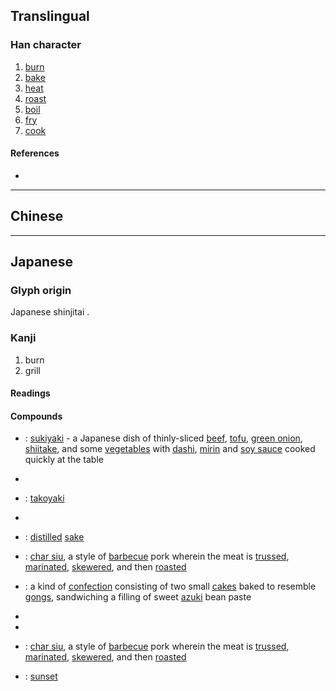 {{also|燒|烧}}
{{character info}}
==Translingual==
{{stroke order|type=janimate}}
{{Han simplified forms|燒|焼|烧}}

===Han character===
{{Han char|rn=86|rad=火|as=08|sn=12|four=|canj=FJTU|ids=⿰火尭}}

# [[burn]]
# [[bake]]
# [[heat]]
# [[roast]]
# [[boil]]
# [[fry]]
# [[cook]]

====References====
* {{Han ref|kx=0675.191|dkj=19166|hdz=32208.041|uh=713C|ud=28988}}

----

==Chinese==
{{zh-see|燒|v}}

----

==Japanese==
{{ja-kanji forms|焼|燒}}

===Glyph origin===
Japanese shinjitai {{Han simp|燒|f=堯|t=尭}}.

===Kanji===
{{ja-kanji|grade=4|rs=火08|kyu=燒}}

# burn
# grill

====Readings====
{{ja-readings
|goon=しょう<せう
|kanon=しょう<せう
|kun=や-く, や-ける, やき
|nanori=やい
}}

====Compounds====
{{der-top|Compounds}}
* {{ja-r|鋤%焼き|すき%やき}}: [[sukiyaki]] - a Japanese dish of thinly-sliced [[beef]], [[tofu]], [[green onion]], [[shiitake]], and some [[vegetable]]s with [[dashi]], [[mirin]] and [[soy sauce]] cooked quickly at the table
* {{ja-r|鯛%焼き|たい%やき}}
* {{ja-r|蛸%焼き|たこ%やき}}: [[takoyaki]]
* {{ja-r|卵%焼き|たまご%やき}}
* {{ja-r|焼%酎|しょう%ちゅう}}: [[distilled]] [[sake]]
* {{ja-r|叉%焼|チャー%シュー}}: [[char siu]], a style of [[barbecue]] pork wherein the meat is [[truss]]ed, [[marinate]]d, [[skewer]]ed, and then [[roast]]ed
* {{ja-r|銅%鑼%焼き|ど%ら%やき}}: a kind of [[confection]] consisting of two small [[cake]]s baked to resemble [[gong]]s, sandwiching a filling of sweet [[azuki]] bean paste
* {{ja-r|焼き鳥|やきとり}}
* {{ja-r|焼き肉|やきにく}}
* {{ja-r|焼き豚|やきぶた}}: [[char siu]], a style of [[barbecue]] pork wherein the meat is [[truss]]ed, [[marinate]]d, [[skewer]]ed, and then [[roast]]ed
* {{ja-r|夕%焼け|ゆう%やけ}}: [[sunset]]
{{der-bottom}}